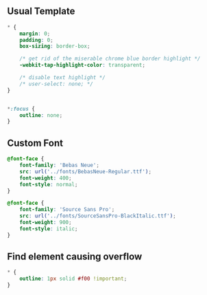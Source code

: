 ## Usual Template

``` css
* {
    margin: 0;
    padding: 0;
    box-sizing: border-box;

    /* get rid of the miserable chrome blue border highlight */
    -webkit-tap-highlight-color: transparent;

    /* disable text highlight */
    /* user-select: none; */
}


*:focus {
    outline: none;
}
```

## Custom Font

``` css
@font-face {
    font-family: 'Bebas Neue';
    src: url('../fonts/BebasNeue-Regular.ttf');
    font-weight: 400;
    font-style: normal;
}

@font-face {
    font-family: 'Source Sans Pro';
    src: url('../fonts/SourceSansPro-BlackItalic.ttf');
    font-weight: 900;
    font-style: italic;
}
```

## Find element causing overflow

``` css
* {
    outline: 1px solid #f00 !important;
}
```